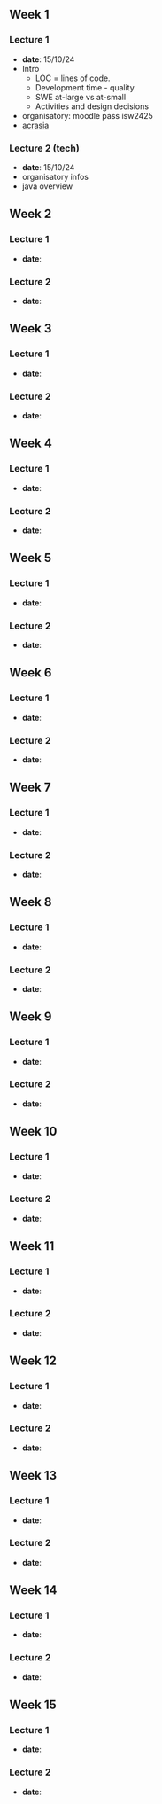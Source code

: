 ## Week 1

### Lecture 1

* **date**: 15/10/24
* Intro
    * LOC = lines of code. 
    * Development time - quality
    * SWE at-large vs at-small
    * Activities and design decisions
* organisatory: moodle pass isw2425
* [acrasia](https://www.wikiwand.com/en/articles/Akrasia)

### Lecture 2 (tech)

* **date**:  15/10/24
* organisatory infos
* java overview

## Week 2

### Lecture 1

* **date**: 

### Lecture 2

* **date**: 

## Week 3

### Lecture 1

* **date**: 

### Lecture 2

* **date**: 

## Week 4

### Lecture 1

* **date**: 

### Lecture 2

* **date**: 

## Week 5

### Lecture 1

* **date**: 

### Lecture 2

* **date**: 

## Week 6

### Lecture 1

* **date**: 

### Lecture 2

* **date**: 

## Week 7

### Lecture 1

* **date**: 

### Lecture 2

* **date**: 

## Week 8

### Lecture 1

* **date**: 

### Lecture 2

* **date**: 

## Week 9

### Lecture 1

* **date**: 

### Lecture 2

* **date**: 

## Week 10

### Lecture 1

* **date**: 

### Lecture 2

* **date**: 

## Week 11

### Lecture 1

* **date**: 

### Lecture 2

* **date**: 

## Week 12

### Lecture 1

* **date**: 

### Lecture 2

* **date**: 

## Week 13

### Lecture 1

* **date**: 

### Lecture 2

* **date**: 

## Week 14

### Lecture 1

* **date**: 

### Lecture 2

* **date**: 

## Week 15

### Lecture 1

* **date**: 

### Lecture 2

* **date**: 

